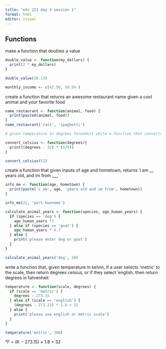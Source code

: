 ```yaml
---
title: "eds 221 day 4 session 1"
format: html
editor: visual
---
```


## Functions

make a function that doubles a value

```r
double_value <- function(my_dollars) {
  print(2 * my_dollars)
}
```

```r
double_value(10.13)
```

```r
monthly_income <- c(42.50, 50.54 )


```

create a function that returns an awesome restaurant name given a cool animal and your favorite food

```r
name_restaurant <- function(animal, food) {
  print(paste0(animal, food))
}
name_restaurant('rats', 'spaghetti')
```

```r
# given temperature in degrees farenheit white a function that converts it to celsius
```

```r
convert_celsius <- function(degrees){
  print((degrees - 32) * (5/9))
}

convert_celsius(52)

```

create a function that given inputs of age and hometown, returns 'i am \_\_ years old, and im from \_\_\_'

```r
info_me <- function(age, hometown) {
  print(paste('i am', age, 'years old and im from', hometown))
}

info_me(22, 'port hueneme')
```

```r
calculate_animal_years <- function(species, age_human_years) {
  if (species == 'dog') {
    age_human_years *7
  } else if (species == 'goat') {
    age_human_years * 4.7
  } else {
    print('please enter dog or goat')
  }
}

calculate_animal_years('dog', 10)
```

write a function that, given temperature in kelvin, if a user selects 'metric' to the scale, then return degrees celsius, or if they select 'english, then return degrees in fahrenheit

```r
temperature <- function(scale, degrees) {
  if (scale == 'metric') {
    degrees - 273.15
  } else if (scale == 'english') {
    (degrees - 273.15) * 1.8 + 32
  } else {
    print('please use english or metric scale')
  }
}

temperature('metric', 300)
```

°F = (K − 273.15) × 1.8 + 32
